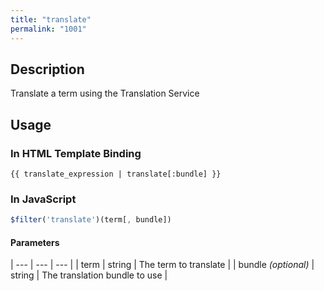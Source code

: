```yaml
---
title: "translate"
permalink: "1001"
---
```


## Description

Translate a term using the Translation Service

## Usage

### In HTML Template Binding

```
{{ translate_expression | translate[:bundle] }}
```

### In JavaScript

```js
$filter('translate')(term[, bundle])
```

#### Parameters

| --- | --- | --- |
| term | string | The term to translate |
| bundle *(optional)* | string | The translation bundle to use |